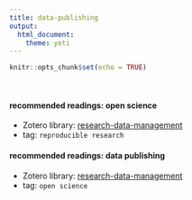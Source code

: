 ```yaml
---
title: data-publishing
output: 
  html_document: 
    theme: yeti
---
```


```r
knitr::opts_chunk$set(echo = TRUE)
```
<br>

#### recommended readings: open science

- Zotero library: [research-data-management](https://www.zotero.org/groups/4398962/research-data-management/library)
- tag: `reproducible research`

#### recommended readings: data publishing

- Zotero library: [research-data-management](https://www.zotero.org/groups/4398962/research-data-management/library)
- tag: `open science`
